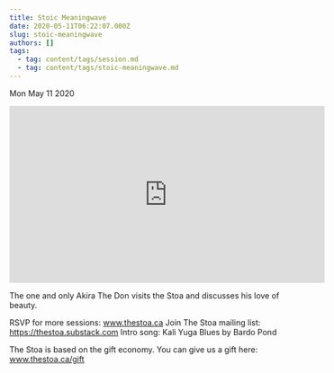 ```yaml
---
title: Stoic Meaningwave
date: 2020-05-11T06:22:07.000Z
slug: stoic-meaningwave
authors: []
tags:
  - tag: content/tags/session.md
  - tag: content/tags/stoic-meaningwave.md
---
```






Mon May 11 2020

<iframe width="560" height="315" src="https://www.youtube.com/embed/B05xyey4KO0" title="Stoic Meaningwave w/ Akira The Don" frameborder="0" allow="accelerometer; autoplay; clipboard-write; encrypted-media; gyroscope; picture-in-picture" allowfullscreen ></iframe>

The one and only Akira The Don visits the Stoa and discusses his love of beauty.

RSVP for more sessions: www.thestoa.ca
Join The Stoa mailing list: https://thestoa.substack.com
Intro song: Kali Yuga Blues by Bardo Pond

The Stoa is based on the gift economy. You can give us a gift here: www.thestoa.ca/gift



